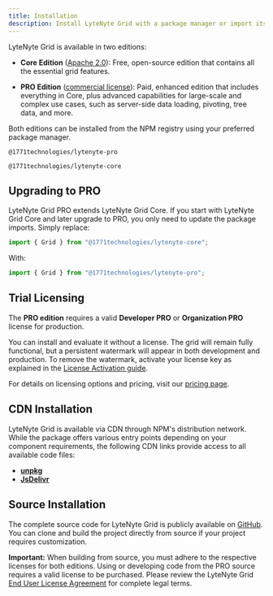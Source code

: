 ```yaml
---
title: Installation
description: Install LyteNyte Grid with a package manager or import its assets from a CDN.
---
```


LyteNyte Grid is available in two editions:

- **Core Edition** ([Apache 2.0](https://www.apache.org/licenses/LICENSE-2.0)): Free, open-source edition that contains all the essential grid features.

- **PRO Edition** ([commercial license](https://www.1771technologies.com/eula)): Paid, enhanced edition that includes everything in Core, plus advanced
  capabilities for large-scale and complex use cases, such as server-side data loading, pivoting, tree data, and more.

Both editions can be installed from the NPM registry using your preferred package manager.

```package-install
@1771technologies/lytenyte-pro
```

```package-install
@1771technologies/lytenyte-core
```

## Upgrading to PRO

LyteNyte Grid PRO extends LyteNyte Grid Core. If you start with LyteNyte Grid Core and later
upgrade to PRO, you only need to update the package imports. Simply replace:

```ts
import { Grid } from "@1771technologies/lytenyte-core";
```

With:

```ts
import { Grid } from "@1771technologies/lytenyte-pro";
```

## Trial Licensing

The **PRO edition** requires a valid **Developer PRO** or **Organization PRO** license for production.

You can install and evaluate it without a license. The grid will remain fully functional,
but a persistent watermark will appear in both development and production.
To remove the watermark, activate your license key as explained in
the [License Activation guide](/docs/intro-license-activation).

For details on licensing options and pricing, visit our [pricing page](https://www.1771technologies.com/pricing).

## CDN Installation

LyteNyte Grid is available via CDN through NPM's distribution network. While the package offers various
entry points depending on your component requirements, the following CDN
links provide access to all available code files:

- [**unpkg**](https://app.unpkg.com/@1771technologies/lytenyte-pro/files/dist)
- [**JsDelivr**](https://cdn.jsdelivr.net/npm/@1771technologies/lytenyte-pro/dist/)

## Source Installation

The complete source code for LyteNyte Grid is publicly available on [GitHub](https://github.com/1771-Technologies/lytenyte).
You can clone and build the project directly from source if your project requires customization.

**Important:** When building from source, you must adhere to the respective licenses
for both editions. Using or developing code from the PRO source requires a valid license to be purchased.
Please review the LyteNyte Grid [End User License Agreement](https://www.1771technologies.com/eula) for complete legal terms.
